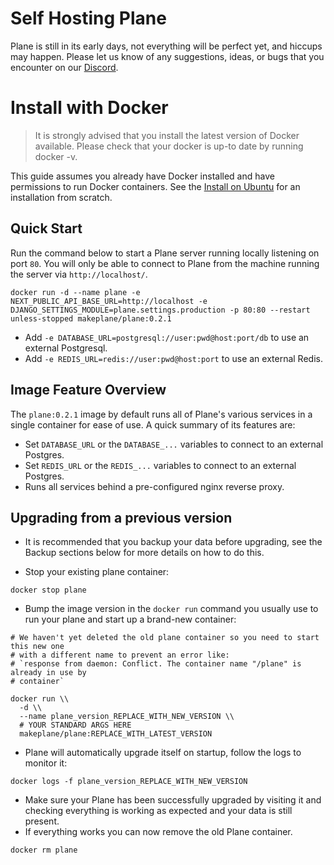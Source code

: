 # Self Hosting Plane


Plane is still in its early days, not everything will be perfect yet, and
hiccups may happen. Please let us know of any suggestions, ideas, or bugs that
you encounter on our [Discord](https://discord.com/invite/A92xrEGCge).

# Install with Docker

> It is strongly advised that you install the latest version of Docker available.
> Please check that your docker is up-to date by running docker -v.

This guide assumes you already have Docker installed and have permissions to run Docker containers. See the [Install on Ubuntu](https://docs.docker.com/engine/install/ubuntu/) for an installation from scratch.

## Quick Start

Run the command below to start a Plane server running locally listening on port `80`.
You will only be able to connect to Plane from the machine running the server via
`http://localhost/`.

```
docker run -d --name plane -e NEXT_PUBLIC_API_BASE_URL=http://localhost -e DJANGO_SETTINGS_MODULE=plane.settings.production -p 80:80 --restart unless-stopped makeplane/plane:0.2.1
```

- Add `-e DATABASE_URL=postgresql://user:pwd@host:port/db` to use an external
  Postgresql.
- Add `-e REDIS_URL=redis://user:pwd@host:port` to use an external Redis.

## Image Feature Overview

The `plane:0.2.1` image by default runs all of Plane's various services in a
single container for ease of use. A quick summary of its features are:

- Set `DATABASE_URL` or the `DATABASE_...` variables to connect to an external Postgres.
- Set `REDIS_URL` or the `REDIS_...` variables to connect to an external Postgres.
- Runs all services behind a pre-configured nginx reverse proxy.

## Upgrading from a previous version

- It is recommended that you backup your data before upgrading, see the Backup sections
  below for more details on how to do this.

- Stop your existing plane container:

```
docker stop plane
```

- Bump the image version in the `docker run` command you usually use to run your
  plane and start up a brand-new container:

```
# We haven't yet deleted the old plane container so you need to start this new one
# with a different name to prevent an error like:
# `response from daemon: Conflict. The container name "/plane" is already in use by
# container`

docker run \\
  -d \\
  --name plane_version_REPLACE_WITH_NEW_VERSION \\
  # YOUR STANDARD ARGS HERE
  makeplane/plane:REPLACE_WITH_LATEST_VERSION

```

- Plane will automatically upgrade itself on startup, follow the logs to monitor it:

```
docker logs -f plane_version_REPLACE_WITH_NEW_VERSION
```

- Make sure your Plane has been successfully upgraded by visiting it and checking
  everything is working as expected and your data is still present.
- If everything works you can now remove the old Plane container.

```
docker rm plane
```
